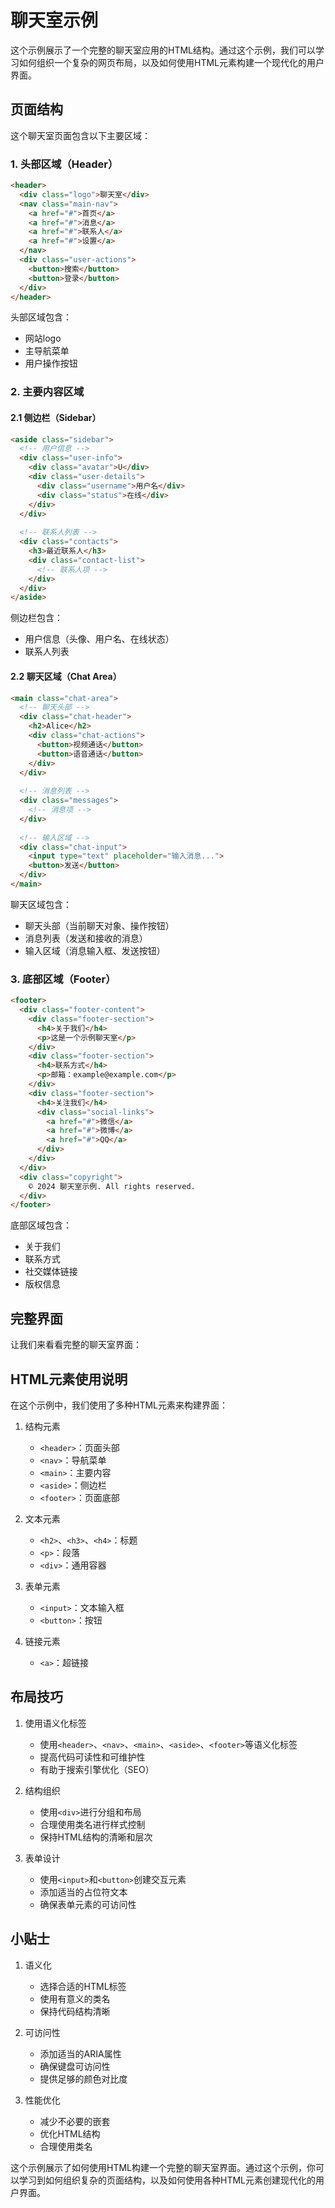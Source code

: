 
<Meta title="前端入门交互式教程/01.HTML基础/03.聊天室示例" of={ChatStories} />

# 聊天室示例

这个示例展示了一个完整的聊天室应用的HTML结构。通过这个示例，我们可以学习如何组织一个复杂的网页布局，以及如何使用HTML元素构建一个现代化的用户界面。

## 页面结构

这个聊天室页面包含以下主要区域：

### 1. 头部区域（Header）
```html
<header>
  <div class="logo">聊天室</div>
  <nav class="main-nav">
    <a href="#">首页</a>
    <a href="#">消息</a>
    <a href="#">联系人</a>
    <a href="#">设置</a>
  </nav>
  <div class="user-actions">
    <button>搜索</button>
    <button>登录</button>
  </div>
</header>
```

头部区域包含：
- 网站logo
- 主导航菜单
- 用户操作按钮

### 2. 主要内容区域

#### 2.1 侧边栏（Sidebar）
```html
<aside class="sidebar">
  <!-- 用户信息 -->
  <div class="user-info">
    <div class="avatar">U</div>
    <div class="user-details">
      <div class="username">用户名</div>
      <div class="status">在线</div>
    </div>
  </div>
  
  <!-- 联系人列表 -->
  <div class="contacts">
    <h3>最近联系人</h3>
    <div class="contact-list">
      <!-- 联系人项 -->
    </div>
  </div>
</aside>
```

侧边栏包含：
- 用户信息（头像、用户名、在线状态）
- 联系人列表

#### 2.2 聊天区域（Chat Area）
```html
<main class="chat-area">
  <!-- 聊天头部 -->
  <div class="chat-header">
    <h2>Alice</h2>
    <div class="chat-actions">
      <button>视频通话</button>
      <button>语音通话</button>
    </div>
  </div>
  
  <!-- 消息列表 -->
  <div class="messages">
    <!-- 消息项 -->
  </div>
  
  <!-- 输入区域 -->
  <div class="chat-input">
    <input type="text" placeholder="输入消息...">
    <button>发送</button>
  </div>
</main>
```

聊天区域包含：
- 聊天头部（当前聊天对象、操作按钮）
- 消息列表（发送和接收的消息）
- 输入区域（消息输入框、发送按钮）

### 3. 底部区域（Footer）
```html
<footer>
  <div class="footer-content">
    <div class="footer-section">
      <h4>关于我们</h4>
      <p>这是一个示例聊天室</p>
    </div>
    <div class="footer-section">
      <h4>联系方式</h4>
      <p>邮箱：example@example.com</p>
    </div>
    <div class="footer-section">
      <h4>关注我们</h4>
      <div class="social-links">
        <a href="#">微信</a>
        <a href="#">微博</a>
        <a href="#">QQ</a>
      </div>
    </div>
  </div>
  <div class="copyright">
    © 2024 聊天室示例. All rights reserved.
  </div>
</footer>
```

底部区域包含：
- 关于我们
- 联系方式
- 社交媒体链接
- 版权信息

## 完整界面

让我们来看看完整的聊天室界面：

<Canvas of={ChatStories.Default} />

## HTML元素使用说明

在这个示例中，我们使用了多种HTML元素来构建界面：

1. 结构元素
   - `<header>`：页面头部
   - `<nav>`：导航菜单
   - `<main>`：主要内容
   - `<aside>`：侧边栏
   - `<footer>`：页面底部

2. 文本元素
   - `<h2>`、`<h3>`、`<h4>`：标题
   - `<p>`：段落
   - `<div>`：通用容器

3. 表单元素
   - `<input>`：文本输入框
   - `<button>`：按钮

4. 链接元素
   - `<a>`：超链接

## 布局技巧

1. 使用语义化标签
   - 使用`<header>`、`<nav>`、`<main>`、`<aside>`、`<footer>`等语义化标签
   - 提高代码可读性和可维护性
   - 有助于搜索引擎优化（SEO）

2. 结构组织
   - 使用`<div>`进行分组和布局
   - 合理使用类名进行样式控制
   - 保持HTML结构的清晰和层次

3. 表单设计
   - 使用`<input>`和`<button>`创建交互元素
   - 添加适当的占位符文本
   - 确保表单元素的可访问性

## 小贴士

1. 语义化
   - 选择合适的HTML标签
   - 使用有意义的类名
   - 保持代码结构清晰

2. 可访问性
   - 添加适当的ARIA属性
   - 确保键盘可访问性
   - 提供足够的颜色对比度

3. 性能优化
   - 减少不必要的嵌套
   - 优化HTML结构
   - 合理使用类名

这个示例展示了如何使用HTML构建一个完整的聊天室界面。通过这个示例，你可以学习到如何组织复杂的页面结构，以及如何使用各种HTML元素创建现代化的用户界面。